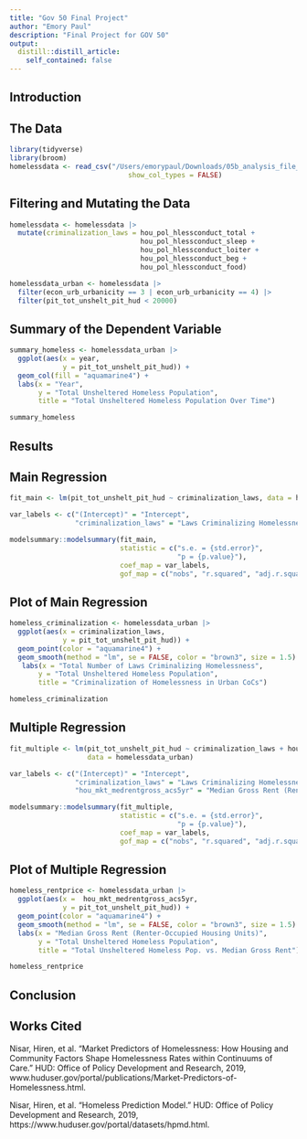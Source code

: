 ```yaml
---
title: "Gov 50 Final Project"
author: "Emory Paul"
description: "Final Project for GOV 50"
output:
  distill::distill_article:
    self_contained: false
---
```


## Introduction


## The Data

```r
library(tidyverse)
library(broom)
homelessdata <- read_csv("/Users/emorypaul/Downloads/05b_analysis_file_update_v1.csv", 
                             show_col_types = FALSE)
```

## Filtering and Mutating the Data 

```r
homelessdata <- homelessdata |>
  mutate(criminalization_laws = hou_pol_hlessconduct_total + 
                                hou_pol_hlessconduct_sleep + 
                                hou_pol_hlessconduct_loiter + 
                                hou_pol_hlessconduct_beg +
                                hou_pol_hlessconduct_food)

homelessdata_urban <- homelessdata |>
  filter(econ_urb_urbanicity == 3 | econ_urb_urbanicity == 4) |>
  filter(pit_tot_unshelt_pit_hud < 20000)
```


## Summary of the Dependent Variable

```r
summary_homeless <- homelessdata_urban |>
  ggplot(aes(x = year, 
             y = pit_tot_unshelt_pit_hud)) +
  geom_col(fill = "aquamarine4") +
  labs(x = "Year",
       y = "Total Unsheltered Homeless Population",
       title = "Total Unsheltered Homeless Population Over Time")

summary_homeless
```


## Results

## Main Regression

```r
fit_main <- lm(pit_tot_unshelt_pit_hud ~ criminalization_laws, data = homelessdata_urban)

var_labels <- c("(Intercept)" = "Intercept",
                "criminalization_laws" = "Laws Criminalizing Homelessness")

modelsummary::modelsummary(fit_main,
                           statistic = c("s.e. = {std.error}",
                                         "p = {p.value}"),
                           coef_map = var_labels,
                           gof_map = c("nobs", "r.squared", "adj.r.squared"))
```


## Plot of Main Regression


```r
homeless_criminalization <- homelessdata_urban |>
  ggplot(aes(x = criminalization_laws, 
             y = pit_tot_unshelt_pit_hud)) + 
  geom_point(color = "aquamarine4") + 
  geom_smooth(method = "lm", se = FALSE, color = "brown3", size = 1.5) +
   labs(x = "Total Number of Laws Criminalizing Homelessness",
       y = "Total Unsheltered Homeless Population",
       title = "Criminalization of Homelessness in Urban CoCs")

homeless_criminalization
```


## Multiple Regression

```r
fit_multiple <- lm(pit_tot_unshelt_pit_hud ~ criminalization_laws + hou_mkt_medrentgross_acs5yr,
                   data = homelessdata_urban)

var_labels <- c("(Intercept)" = "Intercept",
                "criminalization_laws" = "Laws Criminalizing Homelessness",
                "hou_mkt_medrentgross_acs5yr" = "Median Gross Rent (Renter-Occupied Housing Units)")

modelsummary::modelsummary(fit_multiple,
                           statistic = c("s.e. = {std.error}",
                                         "p = {p.value}"),
                           coef_map = var_labels,
                           gof_map = c("nobs", "r.squared", "adj.r.squared"))
```


## Plot of Multiple Regression

```r
homeless_rentprice <- homelessdata_urban |>
  ggplot(aes(x =  hou_mkt_medrentgross_acs5yr, 
             y = pit_tot_unshelt_pit_hud)) + 
  geom_point(color = "aquamarine4") + 
  geom_smooth(method = "lm", se = FALSE, color = "brown3", size = 1.5) +
  labs(x = "Median Gross Rent (Renter-Occupied Housing Units)",
       y = "Total Unsheltered Homeless Population",
       title = "Total Unsheltered Homeless Pop. vs. Median Gross Rent")

homeless_rentprice
```




## Conclusion




## Works Cited

Nisar, Hiren, et al. “Market Predictors of Homelessness: How Housing and Community Factors Shape Homelessness Rates within Continuums of Care.” HUD: Office of Policy Development and Research, 2019, www.huduser.gov/portal/publications/Market-Predictors-of-Homelessness.html.

Nisar, Hiren, et al. "Homeless Prediction Model.” HUD: Office of Policy Development and Research, 2019, https://www.huduser.gov/portal/datasets/hpmd.html.


